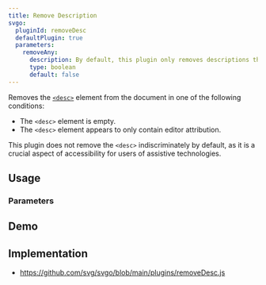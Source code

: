 ```yaml
---
title: Remove Description
svgo:
  pluginId: removeDesc
  defaultPlugin: true
  parameters:
    removeAny:
      description: By default, this plugin only removes descriptions that are either empty or contain editor attribution. Enabling this removes the <code>&lt;desc&gt;</code> element indiscriminately.
      type: boolean
      default: false
---
```


Removes the [`<desc>`](https://developer.mozilla.org/docs/Web/SVG/Element/desc) element from the document in one of the following conditions:

- The `<desc>` element is empty.
- The `<desc>` element appears to only contain editor attribution.

This plugin does not remove the `<desc>` indiscriminately by default, as it is a crucial aspect of accessibility for users of assistive technologies.

## Usage

<PluginUsage />

### Parameters

<PluginParams />

## Demo

<PluginDemo />

## Implementation

- https://github.com/svg/svgo/blob/main/plugins/removeDesc.js
